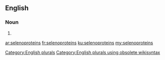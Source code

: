 ==English==

===Noun===
{{head|en}}

# {{plural of|selenoprotein}}

[[Category:English plurals]][[Category:English plurals using obsolete wikisyntax]]

[[ar:selenoproteins]]
[[fr:selenoproteins]]
[[ku:selenoproteins]]
[[my:selenoproteins]]